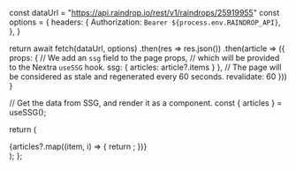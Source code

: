  

const dataUrl = "https://api.raindrop.io/rest/v1/raindrops/25919955"
   const options = {
      headers: {
        Authorization: `Bearer ${process.env.RAINDROP_API}`,
      },
    }

return await fetch(dataUrl, options)
.then(res => res.json())
.then(article => ({
props: {
// We add an `ssg` field to the page props,
// which will be provided to the Nextra `useSSG` hook.
ssg: {
articles: article?.items
}
},
// The page will be considered as stale and regenerated every 60 seconds.
revalidate: 60
}))
}

  // Get the data from SSG, and render it as a component.
  const { articles } = useSSG();

return (

<div>
  {articles?.map((item, i) => {
    return <BookmarkCard data={item} />;
  })}
</div>
); };

